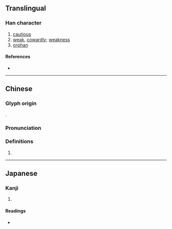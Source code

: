 {{character info/new}}
==Translingual==

===Han character===
{{Han char|rn=39|rad=子|as=06|sn=9|four=|canj=NDNDD|ids=⿱子孖}}

# [[cautious]]
# [[weak]], [[cowardly]]; [[weakness]]
# [[orphan]]

====References====
* {{Han ref|kx=0279.140|dkj=06976|dj=0548.090|hdz=21015.150|uh=5B68|ud=23400}}

----

==Chinese==
{{zh-forms}}

===Glyph origin===
{{Han etym}}
{{zh-etym-triple|子}}.

===Pronunciation===
{{zh-pron
|m=zhuǎn
|c=zyun2
|mc=y
|oc=y
|ma=
|cat=a,n
}}

===Definitions===
{{zh-hanzi}}

# {{rfdef|zh}}

----

==Japanese==

===Kanji===
{{ja-kanji|grade=|rs=子06}}

# {{rfdef|ja|sort=子06}}

====Readings====
* {{ja-readings|on=せん,じゅう,にゅう|kun=つつしむ,よわい,みなしご}}